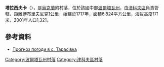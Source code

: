 {{coord|50|14|41|N|34|21|0|E|scale:100000_region:UA|display=title}}

'''塔拉西夫卡'''（{{lang-uk|Тарасівка}}），是[[烏克蘭|烏克蘭]]的村落，位於該國中部[[波爾塔瓦州|波爾塔瓦州]]，由[[津科夫區|津科夫區]]負責管轄，距離[[博布里夫尼克|博布里夫尼克]]1公里，始建於1717年，面積6.824平方公里，海拔高度171米，2001年人口1,321。

==參考資料==
* [http://weather.in.ua/ua/poltavskaja/25811 Прогноз погоди в с. Тарасівка] {{Wayback|url=http://weather.in.ua/ua/poltavskaja/25811 |date=20200805084944 }}

{{DEFAULTSORT:Тарасівка}}
[[Category:波爾塔瓦州村落|Category:波爾塔瓦州村落]]
[[Category:津科夫區村落|Category:津科夫區村落]]


{{Poltava-geo-stub}}